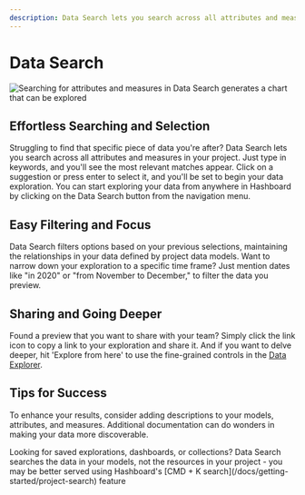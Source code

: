 ```yaml
---
description: Data Search lets you search across all attributes and measures in your project. Just type in keywords, and you'll see the most relevant matches appear.
---
```



# Data Search

<img
  src="/visualizing_data/data-search.gif"
  alt="Searching for attributes and measures in Data Search generates a chart that can be explored"
/>

## Effortless Searching and Selection

Struggling to find that specific piece of data you're after? Data Search lets you search across all attributes and measures in your project. Just type in keywords, and you'll see the most relevant matches appear. Click on a suggestion or press enter to select it, and you'll be set to begin your data exploration. You can start exploring your data from anywhere in Hashboard by clicking on the Data Search button from the navigation menu.

## Easy Filtering and Focus

Data Search filters options based on your previous selections, maintaining the relationships in your data defined by project data models. Want to narrow down your exploration to a specific time frame? Just mention dates like "in 2020" or "from November to December," to filter the data you preview.

## Sharing and Going Deeper

Found a preview that you want to share with your team? Simply click the link icon to copy a link to your exploration and share it. And if you want to delve deeper, hit 'Explore from here' to use the fine-grained controls in the [Data Explorer](/docs/visualizing-data/data-tray).

## Tips for Success

To enhance your results, consider adding descriptions to your models, attributes, and measures. Additional documentation can do wonders in making your data more discoverable.

<Callout type="info">
  Looking for saved explorations, dashboards, or collections? Data Search
  searches the data in your models, not the resources in your project - you may
  be better served using Hashboard's [CMD + K
  search](/docs/getting-started/project-search) feature
</Callout>
